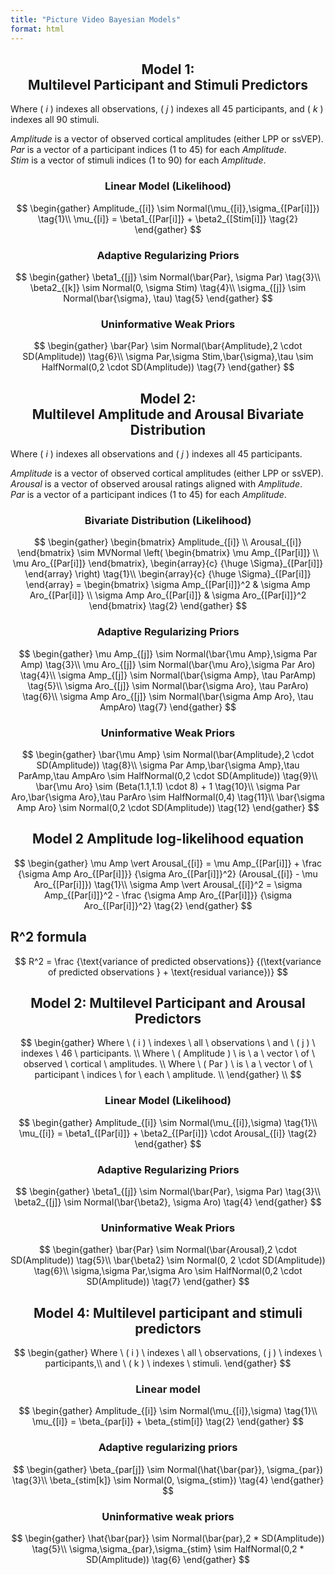```yaml
---
title: "Picture Video Bayesian Models"
format: html
---
```



## Model 1:<br>Multilevel Participant and Stimuli Predictors {style="text-align: center;"}

Where ( $i$ ) indexes all observations, ( $j$ ) indexes all 45 participants, and ( $k$ ) indexes all 90 stimuli.

$Amplitude$ is a vector of observed cortical amplitudes (either LPP or ssVEP).  
$Par$ is a vector of a participant indices (1 to 45) for each $Amplitude$.  
$Stim$ is a vector of stimuli indices (1 to 90) for each $Amplitude$.  

### Linear Model (Likelihood) {style="text-align: center;"}

$$
\begin{gather}
Amplitude_{[i]} \sim Normal(\mu_{[i]},\sigma_{[Par[i]]}) \tag{1}\\
\mu_{[i]} = \beta1_{[Par[i]]} + \beta2_{[Stim[i]]} \tag{2}
\end{gather}
$$

### Adaptive Regularizing Priors {style="text-align: center;"}

$$
\begin{gather}
\beta1_{[j]} \sim Normal(\bar{Par}, \sigma Par) \tag{3}\\
\beta2_{[k]} \sim Normal(0, \sigma Stim) \tag{4}\\
\sigma_{[j]} \sim Normal(\bar{\sigma}, \tau) \tag{5}
\end{gather}
$$

### Uninformative Weak Priors {style="text-align: center;"}

$$
\begin{gather}
\bar{Par} \sim Normal(\bar{Amplitude},2 \cdot SD(Amplitude)) \tag{6}\\
\sigma Par,\sigma Stim,\bar{\sigma},\tau \sim HalfNormal(0,2 \cdot SD(Amplitude)) \tag{7}
\end{gather}
$$

## Model 2:<br>Multilevel Amplitude and Arousal Bivariate Distribution {style="text-align: center;"}

Where ( $i$ ) indexes all observations and ( $j$ ) indexes all 45 participants. 

$Amplitude$ is a vector of observed cortical amplitudes (either LPP or ssVEP).  
$Arousal$ is a vector of observed arousal ratings aligned with $Amplitude$.  
$Par$ is a vector of a participant indices (1 to 45) for each $Amplitude$.

### Bivariate Distribution (Likelihood) {style="text-align: center;"}

$$
\begin{gather}
\begin{bmatrix}
  Amplitude_{[i]} \\
  Arousal_{[i]}
\end{bmatrix} \sim MVNormal \left(
\begin{bmatrix}
  \mu Amp_{[Par[i]]} \\
  \mu Aro_{[Par[i]]}
\end{bmatrix},
\begin{array}{c}
{\huge \Sigma}_{[Par[i]]}
\end{array}
\right) \tag{1}\\
\begin{array}{c}
{\huge \Sigma}_{[Par[i]]}
\end{array} = 
\begin{bmatrix}
\sigma Amp_{[Par[i]]}^2 & \sigma Amp Aro_{[Par[i]]} \\
\sigma Amp Aro_{[Par[i]]} & \sigma Aro_{[Par[i]]}^2
\end{bmatrix} \tag{2}
\end{gather}
$$





### Adaptive Regularizing Priors {style="text-align: center;"}

$$
\begin{gather}
\mu Amp_{[j]} \sim Normal(\bar{\mu Amp},\sigma Par Amp) \tag{3}\\
\mu Aro_{[j]} \sim Normal(\bar{\mu Aro},\sigma Par Aro) \tag{4}\\
\sigma Amp_{[j]} \sim Normal(\bar{\sigma Amp}, \tau ParAmp) \tag{5}\\
\sigma Aro_{[j]} \sim Normal(\bar{\sigma Aro}, \tau ParAro) \tag{6}\\
\sigma Amp Aro_{[j]} \sim Normal(\bar{\sigma Amp Aro}, \tau AmpAro) \tag{7}
\end{gather}
$$

### Uninformative Weak Priors {style="text-align: center;"}

$$
\begin{gather}
\bar{\mu Amp} \sim Normal(\bar{Amplitude},2 \cdot SD(Amplitude)) \tag{8}\\
\sigma Par Amp,\bar{\sigma Amp},\tau ParAmp,\tau AmpAro \sim HalfNormal(0,2 \cdot SD(Amplitude)) \tag{9}\\
\bar{\mu Aro} \sim (Beta(1.1,1.1) \cdot 8) + 1 \tag{10}\\
\sigma Par Aro,\bar{\sigma Aro},\tau ParAro \sim HalfNormal(0,4) \tag{11}\\
\bar{\sigma Amp Aro} \sim Normal(0,2 \cdot SD(Amplitude)) \tag{12}
\end{gather}
$$

## Model 2 Amplitude log-likelihood equation{style="text-align: center;"}

$$
\begin{gather}
\mu Amp \vert Arousal_{[i]} = \mu Amp_{[Par[i]]} + \frac {\sigma Amp Aro_{[Par[i]]}} {\sigma Aro_{[Par[i]]}^2} (Arousal_{[i]} - \mu Aro_{[Par[i]]}) \tag{1}\\
\sigma Amp \vert Arousal_{[i]}^2 = \sigma Amp_{[Par[i]]}^2 - \frac {\sigma Amp Aro_{[Par[i]]}} {\sigma Aro_{[Par[i]]}^2} \tag{2}
\end{gather}
$$

## R^2 formula

$$
R^2 = \frac {\text{variance of predicted observations}} {(\text{variance of predicted observations } + \text{residual variance})}
$$



## Model 2: Multilevel Participant and Arousal Predictors {style="text-align: center;"}

$$
\begin{gather}
Where \ ( i ) \ indexes \ all \ observations \ and \ ( j ) \ indexes \ 46 \ participants. \\
Where \ ( Amplitude ) \ is \ a \ vector \ of \ observed \ cortical \ amplitudes. \\
Where \ ( Par ) \ is \ a \ vector \ of \ participant \ indices \ for \ each \ amplitude. \\
\end{gather} \\
$$

### Linear Model (Likelihood) {style="text-align: center;"}

$$
\begin{gather}
Amplitude_{[i]} \sim Normal(\mu_{[i]},\sigma) \tag{1}\\
\mu_{[i]} = \beta1_{[Par[i]]} + \beta2_{[Par[i]]} \cdot Arousal_{[i]} \tag{2}
\end{gather}
$$

### Adaptive Regularizing Priors {style="text-align: center;"}

$$
\begin{gather}
\beta1_{[j]} \sim Normal(\bar{Par}, \sigma Par)  \tag{3}\\
\beta2_{[j]} \sim Normal(\bar{\beta2}, \sigma Aro)  \tag{4}
\end{gather}
$$

### Uninformative Weak Priors {style="text-align: center;"}

$$
\begin{gather}
\bar{Par} \sim Normal(\bar{Arousal},2 \cdot SD(Amplitude)) \tag{5}\\
\bar{\beta2} \sim Normal(0, 2 \cdot SD(Amplitude)) \tag{6}\\
\sigma,\sigma Par,\sigma Aro \sim HalfNormal(0,2 \cdot SD(Amplitude)) \tag{7}
\end{gather}
$$



## Model 4: Multilevel participant and stimuli predictors {style="text-align: center;"}

$$
\begin{gather}
Where \ ( i ) \ indexes \ all \ observations, ( j ) \ indexes \ participants,\\ 
and \ ( k ) \ indexes \ stimuli.
\end{gather}
$$

### Linear model {style="text-align: center;"}

$$
\begin{gather}
Amplitude_{[i]} \sim Normal(\mu_{[i]},\sigma) \tag{1}\\
\mu_{[i]} = \beta_{par[i]} + \beta_{stim[i]} \tag{2}
\end{gather}
$$

### Adaptive regularizing priors {style="text-align: center;"}

$$
\begin{gather}
\beta_{par[j]} \sim Normal(\hat{\bar{par}}, \sigma_{par}) \tag{3}\\
\beta_{stim[k]} \sim Normal(0, \sigma_{stim}) \tag{4}
\end{gather}
$$

### Uninformative weak priors {style="text-align: center;"}

$$
\begin{gather}
\hat{\bar{par}} \sim Normal(\bar{par},2 * SD(Amplitude)) \tag{5}\\
\sigma,\sigma_{par},\sigma_{stim} \sim HalfNormal(0,2 * SD(Amplitude)) \tag{6}
\end{gather}
$$

